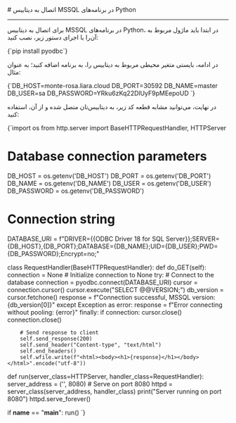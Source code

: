 

<Layout>
<Head>
<title>مستندات اتصال به دیتابیس‌ MSSQL در Python - لیارا</title>

<meta property="og:title" content="مستندات خدمات رایانش ابری لیارا" />
<meta property="og:description" content="مستندات مربوط به اتصال به دیتابیس MSSQL در پلتفرم Python در لیارا"  />
</Head>
# اتصال به دیتابیس MSSQL در برنامه‌های Python
<hr className="mb-2" />

برای اتصال به دیتابیس MSSQL در برنامه‌های Python، در ابتدا باید ماژول مربوط به آن‌را با اجرای دستور زیر، نصب کنید:

<div className="h-2" />
    <div dir='ltr'>
    <Highlight className="bash">
        {`pip install pyodbc`}
    </Highlight>
    </div>
<div className="h-2" />

در ادامه، بایستی متغیر محیطی مربوط به دیتابیس را، به برنامه اضافه کنید؛ به عنوان مثال: 

<div className="h-2" />
    <div dir='ltr'>
    <Highlight className="bash">
        {`DB_HOST=monte-rosa.liara.cloud
DB_PORT=30592
DB_NAME=master
DB_USER=sa
DB_PASSWORD=YRku6zKq22DlUyF9pMEepoUD
`}
    </Highlight>
    </div>
<div className="h-2" />

در نهایت، می‌توانید مشابه قطعه کد زیر، به دیتابیس‌تان متصل شده و از آن، استفاده کنید: 

<div className="h-2" />
    <div dir='ltr'>
    <Highlight className="python">
        {`import os
from http.server import BaseHTTPRequestHandler, HTTPServer

# Database connection parameters
DB_HOST = os.getenv('DB_HOST')
DB_PORT = os.getenv('DB_PORT')
DB_NAME = os.getenv('DB_NAME')
DB_USER = os.getenv('DB_USER')
DB_PASSWORD = os.getenv('DB_PASSWORD')

# Connection string
DATABASE_URI = f"DRIVER={{ODBC Driver 18 for SQL Server}};SERVER={DB_HOST},{DB_PORT};DATABASE={DB_NAME};UID={DB_USER};PWD={DB_PASSWORD};Encrypt=no;"

class RequestHandler(BaseHTTPRequestHandler):
    def do_GET(self):
        connection = None  # Initialize connection to None
        try:
            # Connect to the database
            connection = pyodbc.connect(DATABASE_URI)
            cursor = connection.cursor()
            cursor.execute("SELECT @@VERSION;")
            db_version = cursor.fetchone()
            response = f"Connection successful, MSSQL version: {db_version[0]}"
        except Exception as error:
            response = f"Error connecting without pooling: {error}"
        finally:
            if connection:
                cursor.close()
                connection.close()

        # Send response to client
        self.send_response(200)
        self.send_header("Content-type", "text/html")
        self.end_headers()
        self.wfile.write(f"<html><body><h1>{response}</h1></body></html>".encode("utf-8"))

def run(server_class=HTTPServer, handler_class=RequestHandler):
    server_address = ('', 8080)  # Serve on port 8080
    httpd = server_class(server_address, handler_class)
    print("Server running on port 8080")
    httpd.serve_forever()

if __name__ == "__main__":
    run()
`}
    </Highlight>
    </div>
<div className="h-2" />

</Layout>